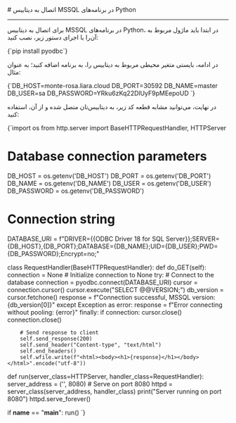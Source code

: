 

<Layout>
<Head>
<title>مستندات اتصال به دیتابیس‌ MSSQL در Python - لیارا</title>

<meta property="og:title" content="مستندات خدمات رایانش ابری لیارا" />
<meta property="og:description" content="مستندات مربوط به اتصال به دیتابیس MSSQL در پلتفرم Python در لیارا"  />
</Head>
# اتصال به دیتابیس MSSQL در برنامه‌های Python
<hr className="mb-2" />

برای اتصال به دیتابیس MSSQL در برنامه‌های Python، در ابتدا باید ماژول مربوط به آن‌را با اجرای دستور زیر، نصب کنید:

<div className="h-2" />
    <div dir='ltr'>
    <Highlight className="bash">
        {`pip install pyodbc`}
    </Highlight>
    </div>
<div className="h-2" />

در ادامه، بایستی متغیر محیطی مربوط به دیتابیس را، به برنامه اضافه کنید؛ به عنوان مثال: 

<div className="h-2" />
    <div dir='ltr'>
    <Highlight className="bash">
        {`DB_HOST=monte-rosa.liara.cloud
DB_PORT=30592
DB_NAME=master
DB_USER=sa
DB_PASSWORD=YRku6zKq22DlUyF9pMEepoUD
`}
    </Highlight>
    </div>
<div className="h-2" />

در نهایت، می‌توانید مشابه قطعه کد زیر، به دیتابیس‌تان متصل شده و از آن، استفاده کنید: 

<div className="h-2" />
    <div dir='ltr'>
    <Highlight className="python">
        {`import os
from http.server import BaseHTTPRequestHandler, HTTPServer

# Database connection parameters
DB_HOST = os.getenv('DB_HOST')
DB_PORT = os.getenv('DB_PORT')
DB_NAME = os.getenv('DB_NAME')
DB_USER = os.getenv('DB_USER')
DB_PASSWORD = os.getenv('DB_PASSWORD')

# Connection string
DATABASE_URI = f"DRIVER={{ODBC Driver 18 for SQL Server}};SERVER={DB_HOST},{DB_PORT};DATABASE={DB_NAME};UID={DB_USER};PWD={DB_PASSWORD};Encrypt=no;"

class RequestHandler(BaseHTTPRequestHandler):
    def do_GET(self):
        connection = None  # Initialize connection to None
        try:
            # Connect to the database
            connection = pyodbc.connect(DATABASE_URI)
            cursor = connection.cursor()
            cursor.execute("SELECT @@VERSION;")
            db_version = cursor.fetchone()
            response = f"Connection successful, MSSQL version: {db_version[0]}"
        except Exception as error:
            response = f"Error connecting without pooling: {error}"
        finally:
            if connection:
                cursor.close()
                connection.close()

        # Send response to client
        self.send_response(200)
        self.send_header("Content-type", "text/html")
        self.end_headers()
        self.wfile.write(f"<html><body><h1>{response}</h1></body></html>".encode("utf-8"))

def run(server_class=HTTPServer, handler_class=RequestHandler):
    server_address = ('', 8080)  # Serve on port 8080
    httpd = server_class(server_address, handler_class)
    print("Server running on port 8080")
    httpd.serve_forever()

if __name__ == "__main__":
    run()
`}
    </Highlight>
    </div>
<div className="h-2" />

</Layout>